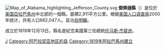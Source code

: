 {{noteTA
|T=zh:傑佛遜縣 (阿拉巴馬州); zh-hans:杰佛逊县 (阿拉巴马州); zh-hant:傑佛遜縣 (阿拉巴馬州); zh-cn:杰斐逊县 (亚拉巴马州);
|1=zh:县;zh-hans:县;zh-hant:縣;zh-tw:郡;zh-hk:縣;zh-mo:縣;
|2=zh:阿拉巴馬; zh-hans:阿拉巴马; zh-hant:阿拉巴馬; zh-cn:亚拉巴马;
|3=zh:托马斯;zh-hans:托马斯;zh-hant:托馬斯;zh-tw:湯瑪斯;zh-hk:湯瑪斯;zh-mo:湯瑪斯;
|4=zh:杰斐逊;zh-hans:杰斐逊;zh-hant:傑斐遜;zh-tw:傑佛遜;zh-hk:傑佛遜;zh-mo:傑佛遜;
}}
{{Otheruses|傑佛遜縣|subject=美國亞拉巴馬州的一個縣|other=同名的縣}}
[[File:Map_of_Alabama_highlighting_Jefferson_County.svg|right]]
'''傑佛遜縣'''（{{lang-en|Jefferson County}}）是位於[[美国|美国]][[亞拉巴馬州|亞拉巴馬州]]中北部的一個縣。面積2,911平方公里。根据[[美国人口调查局|美国人口调查局]]2000年统计，共有人口662,047人。县治[[伯明翰_(亚拉巴马州)|伯明翰]]。

成立於1819年12月13日，縣名是紀念美國第三任總統[[托马斯·杰斐逊|托马斯·杰斐逊]]。

{{傑佛遜縣 (阿拉巴馬州)}}
{{Alabama}}

[[Category:亞拉巴馬州行政區劃|J]]
[[Category:阿巴拉契亚地区的县|Category:阿巴拉契亚地区的县]]
[[Category:1819年阿拉巴馬州建立|Category:1819年阿拉巴馬州建立]]

{{Alabama-stub}}